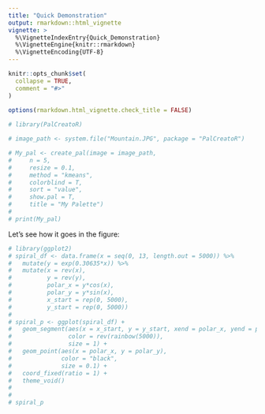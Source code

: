 ```yaml
---
title: "Quick Demonstration"
output: rmarkdown::html_vignette
vignette: >
  %\VignetteIndexEntry{Quick_Demonstration}
  %\VignetteEngine{knitr::rmarkdown}
  %\VignetteEncoding{UTF-8}
---
```



```r
knitr::opts_chunk$set(
  collapse = TRUE,
  comment = "#>"
)
 
options(rmarkdown.html_vignette.check_title = FALSE)
```


```r
# library(PalCreatoR)

# image_path <- system.file("Mountain.JPG", package = "PalCreatoR")

# My_pal <- create_pal(image = image_path,
#     n = 5,
#     resize = 0.1,
#     method = "kmeans",
#     colorblind = T,
#     sort = "value",
#     show.pal = T,
#     title = "My Palette")
#
# print(My_pal)
```

Let's see how it goes in the figure:

```r
# library(ggplot2)
# spiral_df <- data.frame(x = seq(0, 13, length.out = 5000)) %>%
#   mutate(y = exp(0.30635*x)) %>%
#   mutate(x = rev(x),
#          y = rev(y),
#          polar_x = y*cos(x),
#          polar_y = y*sin(x),
#          x_start = rep(0, 5000),
#          y_start = rep(0, 5000))
# 
# spiral_p <- ggplot(spiral_df) +
#   geom_segment(aes(x = x_start, y = y_start, xend = polar_x, yend = polar_y),
#                color = rev(rainbow(5000)),
#                size = 1) +
#   geom_point(aes(x = polar_x, y = polar_y),
#              color = "black",
#              size = 0.1) +
#   coord_fixed(ratio = 1) +
#   theme_void()
# 
# 
# spiral_p 

```
